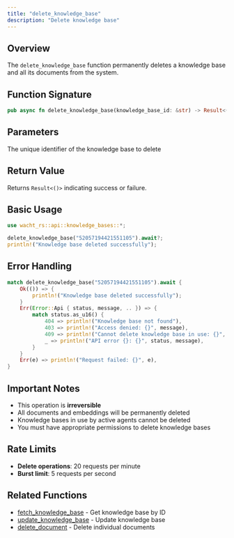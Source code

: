 ```yaml
---
title: "delete_knowledge_base"
description: "Delete knowledge base"
---
```


## Overview

The `delete_knowledge_base` function permanently deletes a knowledge base and all its documents from the system.

## Function Signature

```rust
pub async fn delete_knowledge_base(knowledge_base_id: &str) -> Result<()>
```

## Parameters

<ParamField path="knowledge_base_id" type="&str" required>
  The unique identifier of the knowledge base to delete
</ParamField>

## Return Value

Returns `Result<()>` indicating success or failure.

## Basic Usage

```rust
use wacht_rs::api::knowledge_bases::*;

delete_knowledge_base("52057194421551105").await?;
println!("Knowledge base deleted successfully");
```

## Error Handling

```rust
match delete_knowledge_base("52057194421551105").await {
    Ok(()) => {
        println!("Knowledge base deleted successfully");
    }
    Err(Error::Api { status, message, .. }) => {
        match status.as_u16() {
            404 => println!("Knowledge base not found"),
            403 => println!("Access denied: {}", message),
            409 => println!("Cannot delete knowledge base in use: {}", message),
            _ => println!("API error {}: {}", status, message),
        }
    }
    Err(e) => println!("Request failed: {}", e),
}
```

## Important Notes

- This operation is **irreversible**
- All documents and embeddings will be permanently deleted
- Knowledge bases in use by active agents cannot be deleted
- You must have appropriate permissions to delete knowledge bases

## Rate Limits

- **Delete operations**: 20 requests per minute
- **Burst limit**: 5 requests per second

## Related Functions

- [fetch_knowledge_base](fetch-knowledge-base) - Get knowledge base by ID
- [update_knowledge_base](update-knowledge-base) - Update knowledge base
- [delete_document](delete-document) - Delete individual documents